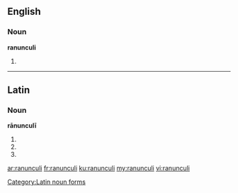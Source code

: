 ==English==

===Noun===
'''ranunculi'''

# {{plural of|ranunculus}}

----

==Latin==

===Noun===
'''rānunculī''' {{m}}

# {{inflection of|rānunculus||gen|s|lang=la}}
# {{inflection of|rānunculus||nom|p|lang=la}}
# {{inflection of|rānunculus||voc|p|lang=la}}

[[Category:Latin noun forms]]

[[ar:ranunculi]]
[[fr:ranunculi]]
[[ku:ranunculi]]
[[my:ranunculi]]
[[vi:ranunculi]]